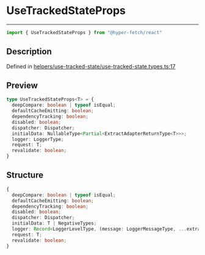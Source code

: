 

# UseTrackedStateProps

<div class="api-docs__separator" data-reactroot="">

---

</div><div class="api-docs__import" data-reactroot="">

```ts
import { UseTrackedStateProps } from "@hyper-fetch/react"
```

</div><div class="api-docs__section">

## Description

</div><div class="api-docs__description"><span class="api-docs__do-not-parse">



</span></div><p class="api-docs__definition">

Defined in [helpers/use-tracked-state/use-tracked-state.types.ts:17](https://github.com/BetterTyped/hyper-fetch/blob/cc329b91/packages/react/src/helpers/use-tracked-state/use-tracked-state.types.ts#L17)

</p><div class="api-docs__section">

## Preview

</div><div class="api-docs__preview type">

```ts
type UseTrackedStateProps<T> = {
  deepCompare: boolean | typeof isEqual; 
  defaultCacheEmitting: boolean; 
  dependencyTracking: boolean; 
  disabled: boolean; 
  dispatcher: Dispatcher; 
  initialData: NullableType<Partial<ExtractAdapterReturnType<T>>>; 
  logger: LoggerType; 
  request: T; 
  revalidate: boolean; 
}
```

</div><div class="api-docs__section">

## Structure

</div><div class="api-docs__returns">

```ts
{
  deepCompare: boolean | typeof isEqual;
  defaultCacheEmitting: boolean;
  dependencyTracking: boolean;
  disabled: boolean;
  dispatcher: Dispatcher;
  initialData: T | NegativeTypes;
  logger: Record<LoggerLevelType, (message: LoggerMessageType, ...extra: LoggerMessageType[]) => void>;
  request: T;
  revalidate: boolean;
}
```

</div>